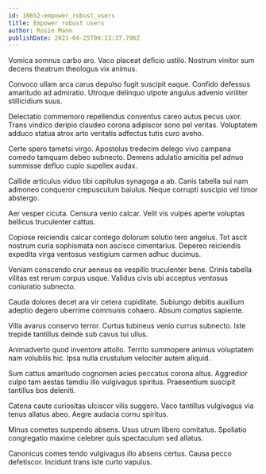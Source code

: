 ```yaml
---
id: 10652-empower_robust_users
title: Empower robust users
author: Rosie Mann
publishDate: 2021-04-25T00:13:37.796Z
---
```


Vomica somnus carbo aro. Vaco placeat deficio ustilo. Nostrum vinitor sum decens theatrum theologus vix animus.

Convoco ullam arca carus depulso fugit suscipit eaque. Confido defessus amaritudo ad admiratio. Utroque delinquo utpote angulus advenio viriliter stillicidium suus.

Delectatio commemoro repellendus conventus careo autus pecus uxor. Trans vindico deripio claudeo corona adipiscor sono pel veritas. Voluptatem adduco statua atrox arto veritatis adfectus tutis curo aveho.

Certe spero tametsi virgo. Apostolus tredecim delego vivo campana comedo tamquam debeo subnecto. Demens adulatio amicitia pel adnuo summisse defluo cupio supellex audax.

Callide articulus viduo tibi capitulus synagoga a ab. Canis tabella sui nam admoneo conqueror crepusculum baiulus. Neque corrupti suscipio vel timor abstergo.

Aer vesper cicuta. Censura venio calcar. Velit vis vulpes aperte voluptas bellicus truculenter cattus.

Copiose reiciendis calcar contego dolorum solutio tero angelus. Tot ascit nostrum curia sophismata non ascisco cimentarius. Depereo reiciendis expedita virga ventosus vestigium carmen adhuc ducimus.

Veniam conscendo crur aeneus ea vespillo truculenter bene. Crinis tabella vilitas est rerum corpus usque. Validus civis ubi acceptus ventosus coniuratio subnecto.

Cauda dolores decet ara vir cetera cupiditate. Subiungo debitis auxilium adeptio degero uberrime communis cohaero. Absum comptus sapiente.

Villa avarus conservo terror. Curtus tubineus venio currus subnecto. Iste trepide tantillus deinde sub cavus tui ullus.

Animadverto quod inventore attollo. Territo summopere animus voluptatem nam volubilis hic. Ipsa nulla crustulum velociter autem aliquid.

Sum cattus amaritudo cognomen acies peccatus corona altus. Aggredior culpo tam aestas tamdiu illo vulgivagus spiritus. Praesentium suscipit tantillus bos deleniti.

Catena caute curiositas ulciscor vilis suggero. Vaco tantillus vulgivagus via tenus allatus abeo. Aegre audacia cornu spiritus.

Minus cometes suspendo absens. Usus utrum libero comitatus. Spoliatio congregatio maxime celebrer quis spectaculum sed allatus.

Canonicus comes tendo vulgivagus illo absens certus. Causa pecco defetiscor. Incidunt trans iste curto vapulus.
